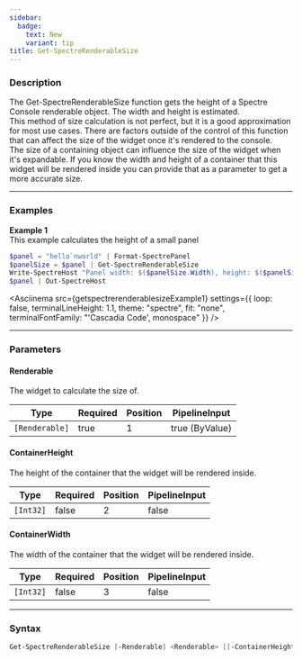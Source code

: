 ```yaml
---
sidebar:
  badge:
    text: New
    variant: tip
title: Get-SpectreRenderableSize
---
```









### Description

The Get-SpectreRenderableSize function gets the height of a Spectre Console renderable object. The width and height is estimated.  
This method of size calculation is not perfect, but it is a good approximation for most use cases. There are factors outside of the control of this function that can affect the size of the widget once it's rendered to the console.  
The size of a containing object can influence the size of the widget when it's expandable. If you know the width and height of a container that this widget will be rendered inside you can provide that as a parameter to get a more accurate size.



---


### Examples


**Example 1**  
This example calculates the height of a small panel



```powershell
$panel = "hello`nworld" | Format-SpectrePanel
$panelSize = $panel | Get-SpectreRenderableSize
Write-SpectreHost "Panel width: $($panelSize.Width), height: $($panelSize.Height)"
$panel | Out-SpectreHost
```
<Asciinema
    src={getspectrerenderablesizeExample1}
    settings={{
        loop: false,
        terminalLineHeight: 1.1,
        theme: "spectre",
        fit: "none",
        terminalFontFamily: "'Cascadia Code', monospace"
    }}
/>


---


### Parameters
#### **Renderable**

The widget to calculate the size of.






|Type          |Required|Position|PipelineInput |
|--------------|--------|--------|--------------|
|`[Renderable]`|true    |1       |true (ByValue)|



#### **ContainerHeight**

The height of the container that the widget will be rendered inside.






|Type     |Required|Position|PipelineInput|
|---------|--------|--------|-------------|
|`[Int32]`|false   |2       |false        |



#### **ContainerWidth**

The width of the container that the widget will be rendered inside.






|Type     |Required|Position|PipelineInput|
|---------|--------|--------|-------------|
|`[Int32]`|false   |3       |false        |





---


### Syntax
```powershell
Get-SpectreRenderableSize [-Renderable] <Renderable> [[-ContainerHeight] <Int32>] [[-ContainerWidth] <Int32>] [<CommonParameters>]
```
